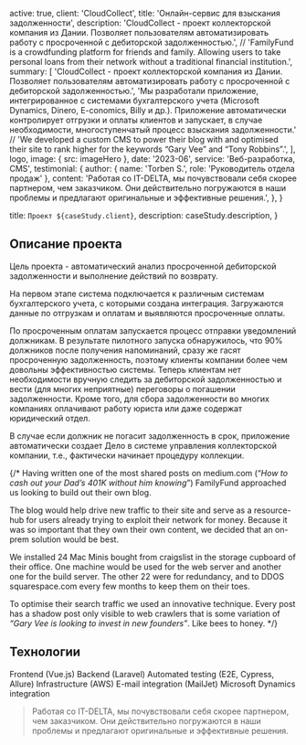 
  active: true,
  client: 'ClоudCоllect',
  title: 'Онлайн-сервис для взыскания задолженности',
  description:
    'ClоudCоllect - проект коллекторской компания из Дании. Позволяет пользователям автоматизировать работу с просроченной с дебиторской задолженностью.',
    // 'FamilyFund is a crowdfunding platform for friends and family. Allowing users to take personal loans from their network without a traditional financial institution.',
  summary: [
    'ClоudCоllect - проект коллекторской компания из Дании. Позволяет пользователям автоматизировать работу с просроченной с дебиторской задолженностью.',
    'Мы разработали приложение, интегрированное с системами бухгалтерского учета (Microsoft Dynamics, Dinero, E-conomics, Billy и др.). Приложение автоматически контролирует отгрузки и оплаты клиентов и запускает, в случае необходимости, многоступенчатый процесс взыскания задолженности.'
    // 'We developed a custom CMS to power their blog with and optimised their site to rank higher for the keywords “Gary Vee” and “Tony Robbins”.',
  ],
  logo,
  image: { src: imageHero },
  date: '2023-06',
  service: 'Веб-разработка, CMS',
  testimonial: {
    author: { name: 'Torben S.', role: 'Руководитель отдела продаж' },
    content:
      'Работая со IT-DELTA, мы почувствовали себя скорее партнером, чем заказчиком. Они действительно погружаются в наши проблемы и предлагают оригинальные и эффективные решения.',
  },
}

  title: `Проект ${caseStudy.client}`,
  description: caseStudy.description,
}

## Описание проекта

Цель проекта - автоматический анализ просроченной дебиторской задолженности и выполнение действий по возврату.

На первом этапе система подключается к различным системам бухгалтерского учета, с которыми создана интеграция. Загружаются данные по отгрузкам и оплатам и выявляются просроченные оплаты.

По просроченным оплатам запускается процесс отправки уведомлений должникам. В результате пилотного запуска обнаружилось, 
что 90% должников после получения напоминаний, сразу же гасят просроченную задолженность, 
поэтому клиенты компании более чем довольны эффективностью системы.
Теперь клиентам нет необходимости вручную следить за дебиторской задолженностью и вести (для многих неприятные) переговоры о погашении задолженности. 
Кроме того, для сбора задолженности во многих компаниях оплачивают работу юриста или даже содержат юридический отдел.

В случае если должник не погасит задолженность в срок, приложение автоматически создает Дело в системе управления коллекторской компании, т.е., фактически начинает процедуру коллекции.

{/* Having written one of the most shared posts on medium.com (“_How to cash out your Dad’s 401K without him knowing_”) FamilyFund approached us looking to build out their own blog.

The blog would help drive new traffic to their site and serve as a resource-hub for users already trying to exploit their network for money. Because it was so important that they own their own content, we decided that an on-prem solution would be best.

We installed 24 Mac Minis bought from craigslist in the storage cupboard of their office. One machine would be used for the web server and another one for the build server. The other 22 were for redundancy, and to DDOS squarespace.com every few months to keep them on their toes.

To optimise their search traffic we used an innovative technique. Every post has a shadow post only visible to web crawlers that is some variation of _“Gary Vee is looking to invest in new founders”_. Like bees to honey. */}

## Технологии

<TagList>
  <TagListItem>Frontend (Vue.js)</TagListItem>
  <TagListItem>Backend (Laravel)</TagListItem>
  <TagListItem>Automated testing (E2E, Cypress, Allure)</TagListItem>
  <TagListItem>Infrastructure (AWS)</TagListItem>
  <TagListItem>E-mail integration (MailJet)</TagListItem>
  <TagListItem>Microsoft Dynamics integration</TagListItem>
</TagList>

<Blockquote
  author={{ name: 'Torben S.', role: 'Руководитель отдела продаж' }}
  image={{ src: imageTobenS }}
>
  Работая со IT-DELTA, мы почувствовали себя скорее партнером, чем заказчиком. 
  Они действительно погружаются в наши проблемы и 
  предлагают оригинальные и эффективные решения.
</Blockquote>

<StatList>

[comment]: <> (<StatListItem value="25%" label="Less traffic" />)
  <StatListItem value="10x" label="Больше клиентов" />
  <StatListItem value="30%" label="Сокращение времени на обработку обращений клиентов" />

[comment]: <> (<StatListItem value="$1.2M" label="Legal fees" />)
</StatList>
